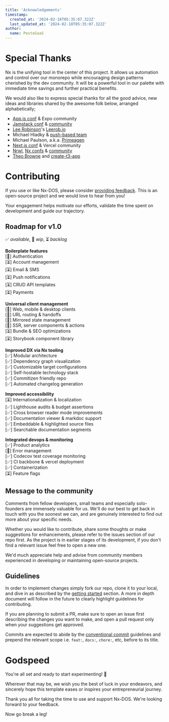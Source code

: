 ```yaml
---
title: 'Acknowledgements'
timestamp:
  created_at: '2024-02-18T05:35:07.322Z'
  last_updated_at: '2024-02-18T05:35:07.322Z'
author:
  name: PestoSaaS
---
```


# Special Thanks

Nx is the unifying tool in the center of this project. It allows us automation and control over our monorepo while encouraging design patterns cherished by the dev community. It will be a powerful tool in our palette with immediate time savings and further practical benefits.

We would also like to express special thanks for all the good advice, new ideas and libraries shared by the awesome folk below, arranged alphabetically;

- [App.js conf](https://appjs.co/) & Expo community
- [Jamstack conf](https://jamstack.org/conf/) & [community](https://jamstack.org/)
- [Lee Robinson](https://www.youtube.com/@leerob)'s [Leerob.io](https://github.com/leerob/leerob.io)
- Michael Hladky & [push-based team](https://push-based.io/team)
- Michael Paulson, a.k.a. [Primeagen](https://www.youtube.com/@ThePrimeTimeagen)
- [Next.js conf](https://nextjs.org/conf) & Vercel community
- [Nrwl](https://nx.app/company), [Nx confs](https://nx.dev/conf) & [community](https://go.nrwl.io/join-slack?utm_source=nx.dev)
- [Theo Browne](https://www.youtube.com/@t3dotgg) and [create-t3-app](https://github.com/t3dotgg)



# Contributing

If you use or like Nx-DOS, please consider [providing feedback](https://github.com/PestoSaaS/Nx-DOS). This is an open-source project and we would love to hear from you!

Your engagement helps motivate our efforts, validate the time spent on development and guide our trajectory.

## Roadmap for v1.0

✅ *available*, 🚧 *wip*, ⏳ *backlog*

**Boilerplate features**  
 [🚧] Authentication  
 [⏳] Account management  
 [⏳] Email & SMS  
 [⏳] Push notifications  
 [⏳] CRUD API templates  
 [⏳] Payments  

**Universal client management**  
 [🚧] Web, mobile & desktop clients  
 [🚧] URL routing & handoffs  
 [🚧] Mirrored state management  
 [🚧] SSR, server components & actions  
 [⏳] Bundle & SEO optimizations  
 [⏳] Storybook component library  

**Improved DX via Nx tooling**  
 [✅] Modular architecture  
 [✅] Dependency graph visualization  
 [✅] Customizable target configurations  
 [✅] Self-hostable technology stack  
 [✅] Commitizen friendly repo  
 [✅] Automated changelog generation  

**Improved accessibility**  
 [⏳] Internationalization & localization  
 [✅] Lighthouse audits & budget assertions  
 [✅] Cross browser reader mode improvements  
 [✅] Documentation viewer & markdoc support  
 [✅] Embeddable & highlighted source files  
 [✅] Searchable documentation segments  

**Integrated devops & monitoring**  
 [✅] Product analytics  
 [🚧] Error management   
 [✅] Codecov test coverage monitoring    
 [✅] CI backbone & vercel deployment  
 [✅] Containerization  
 [⏳] Feature flags  

## Message to the community

Comments from fellow developers, small teams and especially solo-founders are immensely valuable for us. We'll do our best to get back in touch with you the soonest we can, and are genuinely interested to find out more about your specific needs.

Whether you would like to contribute, share some thoughts or make suggestions for enhancements, please refer to the issues section of our repo first. As the project is in earlier stages of its development, if you don't find a relevant issue feel free to open a new one.

We'd much appreciate help and advise from community members experienced in developing or maintaining open-source projects.

## Guidelines

In order to implement changes simply fork our repo, clone it to your local, and dive in as described by the [getting started](/getting-started) section. A more in depth document will follow in the future to clearly highlight guidelines for contributing.

If you are planning to submit a PR, make sure to open an issue first describing the changes you want to make, and open a pull request only when your suggestions get approved.

Commits are expected to abide by the [conventional commit](https://www.conventionalcommits.org) guidelines and prepend the relevant scope i.e. `feat:`, `docs:`, `chore:`, etc, before to its title.

# Godspeed

You're all set and ready to start experimenting! 🤗

Wherever that may be, we wish you the best of luck in your endeavors, and sincerely hope this template eases or inspires your entrepreneurial journey.

Thank you all for taking the time to use and support Nx-DOS. We're looking forward to your feedback.

Now go break a leg!
